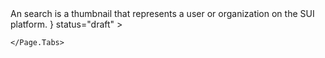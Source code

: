 
<Unstyled>
	<Page.Tabs
		title="Search"
		subtitle={
			<>
				An search is a thumbnail that represents a user or organization on
				the SUI platform.
			</>
		}
		status="draft"
	>

	</Page.Tabs>
</Unstyled>
